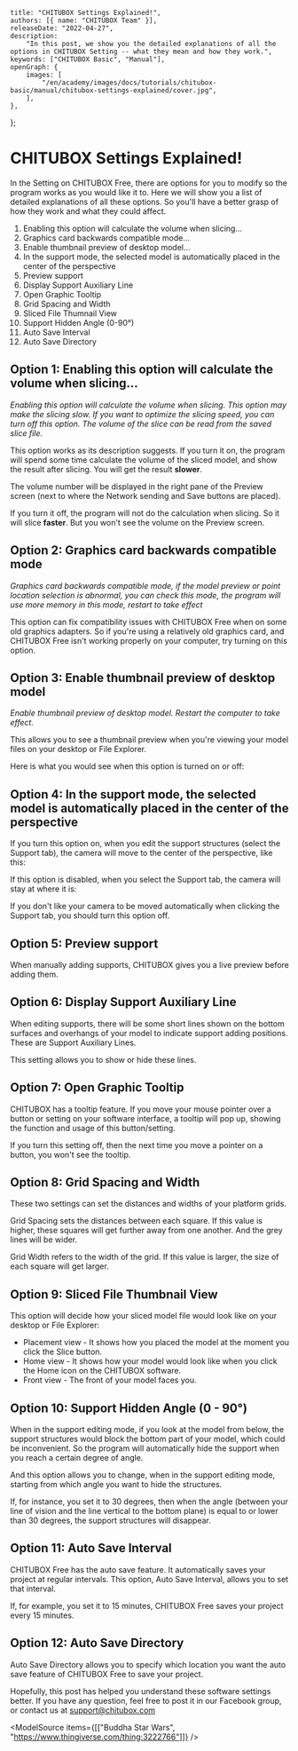 	title: "CHITUBOX Settings Explained!",
	authors: [{ name: "CHITUBOX Team" }],
	releaseDate: "2022-04-27",
	description:
		"In this post, we show you the detailed explanations of all the options in CHITUBOX Setting -- what they mean and how they work.",
	keywords: ["CHITUBOX Basic", "Manual"],
	openGraph: {
		images: [
			"/en/academy/images/docs/tutorials/chitubox-basic/manual/chitubox-settings-explained/cover.jpg",
		],
	},
};

# CHITUBOX Settings Explained!

In the Setting on CHITUBOX Free, there are options for you to modify so the program works as you would like it to. Here we will show you a list of detailed explanations of all these options. So you'll have a better grasp of how they work and what they could affect.

<ImageContainer>
	<AntdImage
		alt="chitubox settings"
		src={
			"/en/academy/images/docs/tutorials/chitubox-basic/manual/chitubox-settings-explained/chitubox-settings.png"
		}
	/>
</ImageContainer>

1. <Link href="#option-1-enabling-this-option-will-calculate-the-volume-when-slicing">
   	Enabling this option will calculate the volume when slicing...
   </Link>
1. <Link href="#option-2-graphics-card-backwards-compatible-mode">
   	Graphics card backwards compatible mode...
   </Link>
1. <Link href="#option-3-enable-thumbnail-preview-of-desktop-model">
   	Enable thumbnail preview of desktop model...
   </Link>
1. <Link href="#option-4-in-the-support-mode-the-selected-model-is-automatically-placed-in-the-center-of-the-perspective">
   	In the support mode, the selected model is automatically placed in the
   	center of the perspective
   </Link>
1. <Link href="#option-5-preview-support">Preview support</Link>
1. <Link href="#option-6-display-support-auxiliary-line">
   	Display Support Auxiliary Line
   </Link>
1. <Link href="#option-7-open-graphic-tooltip">Open Graphic Tooltip</Link>
1. <Link href="#option-8-grid-spacing-and-width">Grid Spacing and Width</Link>
1. <Link href="#option-9-sliced-file-thumbnail-view">
   	Sliced File Thumnail View
   </Link>
1. <Link href="#option-10-support-hidden-angle-0---90">
   	Support Hidden Angle (0-90°)
   </Link>
1. <Link href="#option-11-auto-save-interval">Auto Save Interval</Link>
1. <Link href="#option-12-auto-save-directory">Auto Save Directory</Link>

## Option 1: Enabling this option will calculate the volume when slicing...

_Enabling this option will calculate the volume when slicing. This option may make the slicing slow. If you want to optimize the slicing speed, you can turn off this option. The volume of the slice can be read from the saved slice file._

This option works as its description suggests. If you turn it on, the program will spend some time calculate the volume of the sliced model, and show the result after slicing. You will get the result **slower**.

The volume number will be displayed in the right pane of the Preview screen (next to where the Network sending and Save buttons are placed).

<ImageContainer>
	<AntdImage
		alt="the volume of the sliced model"
		src={
			"/en/academy/images/docs/tutorials/chitubox-basic/manual/chitubox-settings-explained/the-volume-of-the-sliced-model.png"
		}
	/>
</ImageContainer>

If you turn it off, the program will not do the calculation when slicing. So it will slice **faster**. But you won't see the volume on the Preview screen.

<ImageContainer>
	<AntdImage
		alt="model volume is not calculated"
		src={
			"/en/academy/images/docs/tutorials/chitubox-basic/manual/chitubox-settings-explained/model-volume-is-not-calculated.png"
		}
	/>
</ImageContainer>

## Option 2: Graphics card backwards compatible mode

_Graphics card backwards compatible mode, if the model preview or point location selection is abnormal, you can check this mode, the program will use more memory in this mode, restart to take effect_

This option can fix compatibility issues with CHITUBOX Free when on some old graphics adapters. So if you're using a relatively old graphics card, and CHITUBOX Free isn't working properly on your computer, try turning on this option.

## Option 3: Enable thumbnail preview of desktop model

_Enable thumbnail preview of desktop model. Restart the computer to take effect._

This allows you to see a thumbnail preview when you're viewing your model files on your desktop or File Explorer.

Here is what you would see when this option is turned on or off:

<ImageContainer>
	<AntdImage
		alt="thumbnail preview of desktop model"
		src={
			"/en/academy/images/docs/tutorials/chitubox-basic/manual/chitubox-settings-explained/thumbnail-preview.png"
		}
	/>
</ImageContainer>

## Option 4: In the support mode, the selected model is automatically placed in the center of the perspective

If you turn this option on, when you edit the support structures (select the Support tab), the camera will move to the center of the perspective, like this:

<ImageContainer>
	<AntdImage
		alt="enable automatic centering of the model to perspective in the support mode"
		src={
			"/en/academy/images/docs/tutorials/chitubox-basic/manual/chitubox-settings-explained/enable-automatic-centering-of-the-model.gif"
		}
	/>
</ImageContainer>

If this option is disabled, when you select the Support tab, the camera will stay at where it is:

<ImageContainer>
	<AntdImage
		alt="disable automatic centering of the model to perspective in the support mode"
		src={
			"/en/academy/images/docs/tutorials/chitubox-basic/manual/chitubox-settings-explained/disable-automatic-centering-of-the-model.gif"
		}
	/>
</ImageContainer>

If you don't like your camera to be moved automatically when clicking the Support tab, you should turn this option off.

## Option 5: Preview support

When manually adding supports, CHITUBOX gives you a live preview before adding them.

<ImageContainer>
	<AntdImage
		alt="preview support"
		src={
			"/en/academy/images/docs/tutorials/chitubox-basic/manual/chitubox-settings-explained/preview-support.gif"
		}
	/>
</ImageContainer>

## Option 6: Display Support Auxiliary Line

When editing supports, there will be some short lines shown on the bottom surfaces and overhangs of your model to indicate support adding positions. These are Support Auxiliary Lines.

<ImageContainer>
	<AntdImage
		alt="display support auxiliary line"
		src={
			"/en/academy/images/docs/tutorials/chitubox-basic/manual/chitubox-settings-explained/display-support-auxiliary-line.png"
		}
	/>
</ImageContainer>

This setting allows you to show or hide these lines.

## Option 7: Open Graphic Tooltip

CHITUBOX has a tooltip feature. If you move your mouse pointer over a button or setting on your software interface, a tooltip will pop up, showing the function and usage of this button/setting.

<ImageContainer>
	<AntdImage
		alt="graphic tooltip"
		src={
			"/en/academy/images/docs/tutorials/chitubox-basic/manual/chitubox-settings-explained/graphic-tooltip.png"
		}
	/>
</ImageContainer>

If you turn this setting off, then the next time you move a pointer on a button, you won't see the tooltip.

## Option 8: Grid Spacing and Width

These two settings can set the distances and widths of your platform grids.

Grid Spacing sets the distances between each square. If this value is higher, these squares will get further away from one another. And the grey lines will be wider.

<ImageContainer>
	<AntdImage
		alt="grid spacing"
		src={
			"/en/academy/images/docs/tutorials/chitubox-basic/manual/chitubox-settings-explained/grid-spacing.gif"
		}
	/>
</ImageContainer>

Grid Width refers to the width of the grid. If this value is larger, the size of each square will get larger.

<ImageContainer>
	<AntdImage
		alt="grid width"
		src={
			"/en/academy/images/docs/tutorials/chitubox-basic/manual/chitubox-settings-explained/grid-width.gif"
		}
	/>
</ImageContainer>

## Option 9: Sliced File Thumbnail View

This option will decide how your sliced model file would look like on your desktop or File Explorer:

-   Placement view - It shows how you placed the model at the moment you click the Slice button.
-   Home view - It shows how your model would look like when you click the Home icon on the CHITUBOX software.
-   Front view - The front of your model faces you.

<ImageContainer>
	<AntdImage
		alt="sliced file thumbnail view"
		src={
			"/en/academy/images/docs/tutorials/chitubox-basic/manual/chitubox-settings-explained/sliced-file-thumbnail-view.png"
		}
	/>
</ImageContainer>

## Option 10: Support Hidden Angle (0 - 90°)

When in the support editing mode, if you look at the model from below, the support structures would block the bottom part of your model, which could be inconvenient. So the program will automatically hide the support when you reach a certain degree of angle.

<ImageContainer>
	<AntdImage
		alt="supports are hidden when reaching a certain angle"
		src={
			"/en/academy/images/docs/tutorials/chitubox-basic/manual/chitubox-settings-explained/supports-are-hidden-when-reaching-a-certain-angle.gif"
		}
	/>
</ImageContainer>

And this option allows you to change, when in the support editing mode, starting from which angle you want to hide the structures.

If, for instance, you set it to 30 degrees, then when the angle (between your line of vision and the line vertical to the bottom plane) is equal to or lower than 30 degrees, the support structures will disappear.

<ImageContainer>
	<AntdImage
		alt="angle illustration"
		src={
			"/en/academy/images/docs/tutorials/chitubox-basic/manual/chitubox-settings-explained/angle-illustration.png"
		}
	/>
</ImageContainer>

## Option 11: Auto Save Interval

CHITUBOX Free has the auto save feature. It automatically saves your project at regular intervals. This option, Auto Save Interval, allows you to set that interval.

If, for example, you set it to 15 minutes, CHITUBOX Free saves your project every 15 minutes.

## Option 12: Auto Save Directory

Auto Save Directory allows you to specify which location you want the auto save feature of CHITUBOX Free to save your project.

Hopefully, this post has helped you understand these software settings better. If you have any question, feel free to post it in our <Link href="https://www.facebook.com/groups/104983723495672/">Facebook group</Link>, or contact us at <Link href="mailto:support@chitubox.com">support@chitubox.com</Link>

<ModelSource
	items={[["Buddha Star Wars", "https://www.thingiverse.com/thing:3222766"]]}
/>
